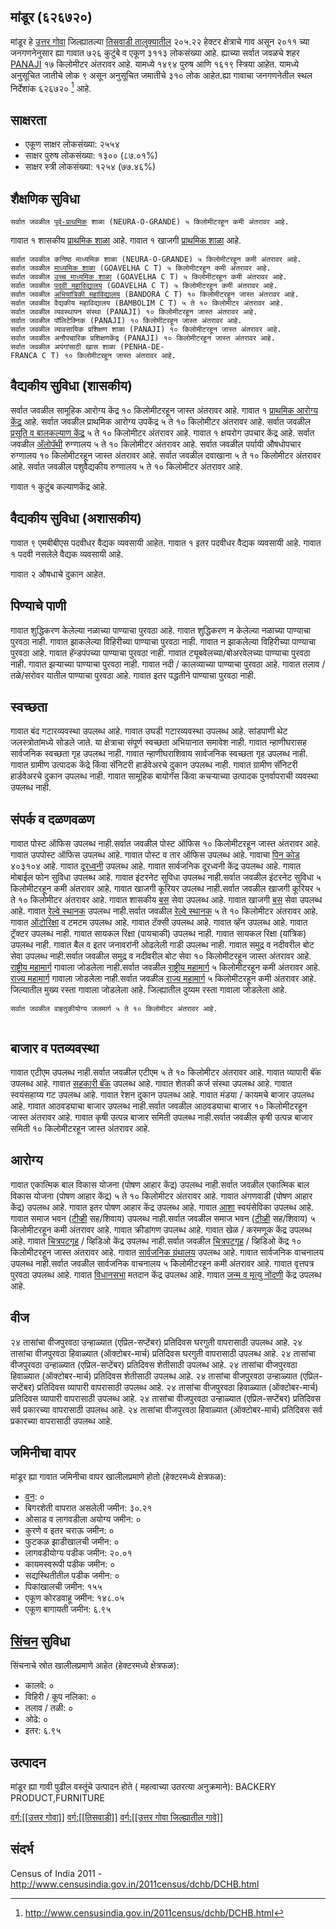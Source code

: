 {{माहितीचौकट भारतीय न्यायक्षेत्र
|प्रकार=गाव
|जनगणना_स्थलनिर्देशांक=६२६७२०
|स्थानिक_नाव=मांडूर
|तालुका_नाव=तिसवाडी
|जिल्हा_नाव=उत्तर गोवा
|राज्य_नाव =गोवा
|विभाग=
|जिल्हा=[[उत्तर गोवा]]
|तालुका_नावे =[[तिसवाडी]]
|जवळचे_शहर =[[PANAJI]]
|अक्षांश=                                     
|रेखांश=                                                                                                                                               
|शोधक_स्थान =right
|क्षेत्रफळ_एकूण=२.०५
|उंची=
|लोकसंख्या_एकूण=३११३                                                                                                                                                                                                                       
|लोकसंख्या_वर्ष=२०११
|लोकसंख्या_घनता=१५१६
|लोकसंख्या_पुरुष=१४९४
|लोकसंख्या_स्त्री=१६१९
|लिंग_गुणोत्तर=१०८३
|अधिकृत_भाषा=[[कोंकणी, मराठी]]
}}                                                                                                                                                                                                                                                                                                                                                                                                                                                                                                                                                                                                                                                                                                                                                                                                                                                                                                                                                                                                                                                                                                                                                                                                                                                                                                                                                                                                                                            

== मांडूर (६२६७२०) ==
      
मांडूर हे [[उत्तर गोवा जिल्हा | उत्तर गोवा]] जिल्ह्यातल्या [[तिसवाडी | तिसवाडी तालुक्यातील]] २०५.२२ हेक्टर क्षेत्राचे गाव असून २०११ च्या जनगणनेनुसार ह्या गावात ७२६ कुटुंबे व एकूण ३११३ लोकसंख्या आहे. ह्याच्या सर्वात जवळचे शहर [[PANAJI]] १७ किलोमीटर अंतरावर आहे.  यामध्ये १४९४ पुरुष आणि १६१९ स्त्रिया आहेत. यामध्ये अनुसूचित जातीचे लोक ९ असून अनुसूचित जमातीचे ३१० लोक आहेत.ह्या गावाचा जनगणनेतील स्थल निर्देशांक ६२६७२०  <ref>http://www.censusindia.gov.in/2011census/dchb/DCHB.html</ref> आहे.


== साक्षरता ==  
* एकूण  साक्षर  लोकसंख्या: २५५४
* साक्षर पुरुष लोकसंख्या: १३०० (८७.०१%)
* साक्षर स्त्री लोकसंख्या: १२५४ (७७.४६%)


== शैक्षणिक सुविधा ==  
 सर्वात जवळील [[पूर्व प्राथमिक शिक्षण|पूर्व-प्राथमिक]] शाळा (NEURA-O-GRANDE) ५ किलोमीटरहून कमी अंतरावर आहे.
﻿गावात १ शासकीय [[प्राथमिक शाळा]] आहे. ﻿गावात १ खाजगी [[प्राथमिक शाळा]] आहे.
 सर्वात जवळील कनिष्ठ माध्यमिक शाळा (NEURA-O-GRANDE) ५ किलोमीटरहून कमी अंतरावर आहे.
 सर्वात जवळील [[माध्यमिक शाळा]] (GOAVELHA C T) ५ किलोमीटरहून कमी अंतरावर आहे.
 सर्वात जवळील [[उच्च माध्यमिक शिक्षण|उच्च माध्यमिक शाळा]] (GOAVELHA C T) ५ किलोमीटरहून कमी अंतरावर आहे.
 सर्वात जवळील [[महाविद्यालय|पदवी महाविद्यालय]] (GOAVELHA C T) ५ किलोमीटरहून कमी अंतरावर आहे.
 सर्वात जवळील [[अभियांत्रिकी|अभियांत्रिकी महाविद्यालय]] (BANDORA C T) १० किलोमीटरहून जास्त अंतरावर आहे.
 सर्वात जवळील वैद्यकीय महाविद्यालय (BAMBOLIM C T) ५ ते १० किलोमीटर अंतरावर आहे.
 सर्वात जवळील व्यवस्थापन संस्था (PANAJI) १० किलोमीटरहून जास्त अंतरावर आहे.
 सर्वात जवळील पॉलिटेक्निक (PANAJI) १० किलोमीटरहून जास्त अंतरावर आहे.
 सर्वात जवळील व्यावसायिक प्रशिक्षण शाळा (PANAJI) १० किलोमीटरहून जास्त अंतरावर आहे.
 सर्वात जवळील अनौपचारिक प्रशिक्षणकेंद्र (PANAJI) १० किलोमीटरहून जास्त अंतरावर आहे.
 सर्वात जवळील अपंगांसाठी खास शाळा (PENHA-DE-FRANCA C T) १० किलोमीटरहून जास्त अंतरावर आहे.
 


== वैद्यकीय सुविधा (शासकीय) ==
सर्वात जवळील सामूहिक आरोग्य केंद्र १० किलोमीटरहून जास्त अंतरावर आहे.
﻿गावात १ [[प्राथमिक आरोग्य केंद्र]] आहे.
सर्वात जवळील प्राथमिक आरोग्य उपकेंद्र ५ ते १० किलोमीटर अंतरावर आहे.
सर्वात जवळील [[प्रसूती| प्रसूति व बालकल्याण केंद्र]] ५ ते १० किलोमीटर अंतरावर आहे.
﻿गावात १ क्षयरोग उपचार केंद्र आहे.
सर्वात जवळील [[अॅलोपॅथी|अ‍ॅलोपॅथी]] रुग्णालय ५ ते १० किलोमीटर अंतरावर आहे.
सर्वात जवळील पर्यायी औषधोपचार रुग्णालय १० किलोमीटरहून जास्त अंतरावर आहे.
सर्वात जवळील दवाखाना ५ ते १० किलोमीटर अंतरावर आहे.
सर्वात जवळील पशुवैद्यकीय रुग्णालय  ५ ते १० किलोमीटर अंतरावर आहे.

﻿गावात १ कुटुंब कल्याणकेंद्र  आहे.                  
                                                      

== वैद्यकीय सुविधा (अशासकीय) ==



गावात ९ एमबीबीएस पदवीधर वैद्यक व्यवसायी आहेत.
﻿गावात १  इतर पदवीधर वैद्यक व्यवसायी आहे.
﻿गावात १ पदवी नसलेले वैद्यक व्यवसायी आहे.

गावात २ औषधाचे दुकान आहेत.
                                                                        


== पिण्याचे पाणी ==
गावात शुद्धिकरण केलेल्या नळाच्या पाण्याचा पुरवठा आहे.
गावात शुद्धिकरण न केलेल्या नळाच्या पाण्याचा पुरवठा नाही.
गावात झाकलेल्या विहिरीच्या पाण्याचा पुरवठा नाही.
गावात न झाकलेल्या विहिरीच्या पाण्याचा पुरवठा आहे.
गावात हॅन्डपंपच्या पाण्याचा पुरवठा नाही.
गावात ट्यूबवेलच्या/बोअरवेलच्या पाण्याचा पुरवठा नाही.
गावात झऱ्याच्या पाण्याचा पुरवठा नाही.
गावात नदी / कालव्याच्या पाण्याचा  पुरवठा आहे.
गावात तलाव /तळे/सरोवर यातील पाण्याचा पुरवठा आहे.
गावात इतर पद्धतीने पाण्याचा पुरवठा नाही.


== स्वच्छता ==
गावात बंद गटारव्यवस्था उपलब्ध आहे.
गावात उघडी गटारव्यवस्था उपलब्ध आहे.
सांडपाणी थेट जलस्त्रोतांमध्ये सोडले जाते.
या क्षेत्राचा संपूर्ण स्वच्छता अभियानात समावेश नाही.
गावात न्हाणीघरासह सार्वजनिक स्वच्छता गृह उपलब्ध नाही.
गावात न्हाणीघराशिवाय सार्वजनिक स्वच्छता गृह उपलब्ध नाही.
गावात ग्रामीण उत्पादक केंद्रे किंवा सॅनिटरी हार्डवेअरचे दुकान उपलब्ध नाही.
गावात ग्रामीण सॅनिटरी हार्डवेअरचे दुकान उपलब्ध नाही.
गावात सामूहिक बायोगॅस किंवा कचऱ्याच्या उत्पादक पुनर्वापराची व्यवस्था उपलब्ध नाही.


== संपर्क व दळणवळण ==
गावात पोस्ट ऑफिस उपलब्ध नाही.सर्वात जवळील पोस्ट ऑफिस १० किलोमीटरहून जास्त अंतरावर आहे.
गावात उपपोस्ट ऑफिस उपलब्ध आहे. 
गावात पोस्ट व तार ऑफिस उपलब्ध आहे. 
गावाचा [[पिन कोड]] ४०३१०४  आहे.
गावात [[दूरध्वनी]] उपलब्ध आहे. 
गावात सार्वजनिक दूरध्वनी केंद्र उपलब्ध आहे. 
गावात मोबाईल फोन सुविधा उपलब्ध आहे. 
गावात इंटरनेट सुविधा उपलब्ध नाही.सर्वात जवळील इंटरनेट सुविधा ५ किलोमीटरहून कमी अंतरावर आहे.
गावात खाजगी कूरियर उपलब्ध नाही.सर्वात जवळील खाजगी कूरियर ५ ते १० किलोमीटर अंतरावर आहे.
गावात शासकीय [[बस]] सेवा उपलब्ध आहे. 
गावात खाजगी [[बस]] सेवा उपलब्ध आहे. 
गावात [[रेल्वे स्थानक]] उपलब्ध नाही.सर्वात जवळील [[रेल्वे स्थानक]] ५ ते १० किलोमीटर अंतरावर आहे.
गावात [[ऑटोरिक्षा]] व टमटम उपलब्ध आहे. 
गावात टॅक्सी उपलब्ध आहे. 
गावात व्हॅन उपलब्ध आहे. 
गावात ट्रॅक्टर उपलब्ध नाही. 
गावात सायकल रिक्षा (पायचाकी) उपलब्ध नाही. 
गावात सायकल रिक्षा (यांत्रिक) उपलब्ध नाही. 
गावात बैल व इतर जनावरांनी ओढलेली गाडी उपलब्ध नाही. 
गावात समुद्र व नदीवरील बोट सेवा उपलब्ध नाही.सर्वात जवळील समुद्र व नदीवरील बोट सेवा १० किलोमीटरहून जास्त अंतरावर आहे.
[[राष्ट्रीय महामार्ग]] गावाला जोडलेला नाही.सर्वात जवळील [[राष्ट्रीय महामार्ग]] ५ किलोमीटरहून कमी अंतरावर आहे.
[[राज्य महामार्ग (भारत)|राज्य महामार्ग]] गावाला जोडलेला नाही.सर्वात जवळील [[राज्य महामार्ग (भारत)|राज्य महामार्ग]] ५ किलोमीटरहून कमी अंतरावर आहे.
जिल्यातील मुख्य रस्ता गावाला जोडलेला आहे. 
जिल्ह्यातील दुय्यम रस्ता गावाला जोडलेला आहे. 
  
  
  
 सर्वात जवळील वाहतुकीयोग्य जलमार्ग ५ ते १० किलोमीटर अंतरावर आहे.
  


== बाजार व पतव्यवस्था ==
गावात एटीएम उपलब्ध नाही.सर्वात जवळील एटीएम ५ ते १० किलोमीटर अंतरावर आहे.
गावात व्यापारी बॅंक उपलब्ध आहे. 
गावात [[सहकारी संस्था|सहकारी बॅंक]] उपलब्ध आहे. 
गावात शेतकी कर्ज संस्था उपलब्ध आहे. 
गावात स्वयंसहाय्य गट उपलब्ध आहे. 
गावात रेशन दुकान उपलब्ध आहे. 
गावात मंडया / कायमचे बाजार उपलब्ध आहे. 
गावात आठवड्याचा बाजार उपलब्ध नाही.सर्वात जवळील आठवड्याचा बाजार १० किलोमीटरहून जास्त अंतरावर आहे.
गावात कृषी उत्पन्न बाजार समिती  उपलब्ध नाही.सर्वात जवळील कृषी उत्पन्न बाजार समिती  १० किलोमीटरहून जास्त अंतरावर आहे.


== आरोग्य ==
गावात एकात्मिक बाल विकास योजना (पोषण आहार केंद्र)  उपलब्ध नाही.सर्वात जवळील एकात्मिक बाल विकास योजना (पोषण आहार केंद्र)  ५ ते १० किलोमीटर अंतरावर आहे.
गावात अंगणवाडी (पोषण आहार केंद्र) उपलब्ध आहे. 
गावात इतर पोषण आहार केंद्र उपलब्ध आहे. 
गावात [[आरोग्य|आशा]] स्वयंसेविका उपलब्ध आहे. 
गावात समाज भवन ([[दूरदर्शन|टीव्ही]] सह/शिवाय) उपलब्ध नाही.सर्वात जवळील समाज भवन ([[दूरदर्शन|टीव्ही]] सह/शिवाय) ५ किलोमीटरहून कमी अंतरावर आहे.
गावात क्रीडांगण उपलब्ध आहे. 
गावात खेळ / करमणूक केंद्र उपलब्ध आहे. 
गावात [[चित्रपटगृह]] / व्हिडिओ केंद्र उपलब्ध नाही.सर्वात जवळील [[चित्रपटगृह]] / व्हिडिओ केंद्र १० किलोमीटरहून जास्त अंतरावर आहे.
गावात [[सार्वजनिक ग्रंथालय]] उपलब्ध आहे. 
गावात सार्वजनिक वाचनालय उपलब्ध नाही.सर्वात जवळील सार्वजनिक वाचनालय ५ किलोमीटरहून कमी अंतरावर आहे.
गावात वृत्तपत्र पुरवठा उपलब्ध आहे. 
गावात [[विधानसभा मतदारसंघ|विधानसभा]] मतदान केंद्र उपलब्ध आहे. 
गावात [[जन्म, मृत्यू, विवाह नोंदणी कायदा|जन्म व मृत्यु नोंदणी]] केंद्र उपलब्ध आहे. 


== वीज ==
२४ तासांचा वीजपुरवठा उन्हाळ्यात (एप्रिल-सप्टेंबर) प्रतिदिवस घरगुती वापरासाठी उपलब्ध आहे.
२४ तासांचा वीजपुरवठा हिवाळ्यात (ऑक्टोबर-मार्च) प्रतिदिवस घरगुती वापरासाठी उपलब्ध आहे.
२४ तासांचा वीजपुरवठा उन्हाळ्यात (एप्रिल-सप्टेंबर) प्रतिदिवस शेतीसाठी उपलब्ध आहे.
२४ तासांचा वीजपुरवठा हिवाळ्यात (ऑक्टोबर-मार्च) प्रतिदिवस शेतीसाठी उपलब्ध आहे.
२४ तासांचा वीजपुरवठा उन्हाळ्यात (एप्रिल-सप्टेंबर) प्रतिदिवस व्यापारी वापरासाठी उपलब्ध आहे.
२४ तासांचा वीजपुरवठा हिवाळ्यात (ऑक्टोबर-मार्च) प्रतिदिवस व्यापारी वापरासाठी उपलब्ध आहे.
२४ तासांचा वीजपुरवठा उन्हाळ्यात (एप्रिल-सप्टेंबर) प्रतिदिवस सर्व प्रकारच्या वापरासाठी उपलब्ध आहे.
२४ तासांचा वीजपुरवठा हिवाळ्यात (ऑक्टोबर-मार्च) प्रतिदिवस सर्व प्रकारच्या वापरासाठी उपलब्ध आहे.


== जमिनीचा वापर ==
मांडूर ह्या गावात जमिनीचा वापर खालीलप्रमाणे होतो (हेक्टरमध्ये क्षेत्रफळ):
* [[वन]]: ०
* बिगरशेती वापरात असलेली जमीन: ३०.२१
* ओसाड व लागवडीला अयोग्य जमीन: ०
* कुरणे व इतर चराऊ जमीन: ०
* फुटकळ झाडीखालची जमीन: ०
* लागवडीयोग्य पडीक जमीन: २०.०१
* कायमस्वरूपी पडीक जमीन: ०
* सद्यस्थितीतील पडीक जमीन: ०
* पिकांखालची जमीन: १५५
* एकूण कोरडवाहू जमीन: १४८.०५
* एकूण बागायती जमीन: ६.९५


== [[सिंचन]] सुविधा ==
सिंचनाचे स्रोत खालीलप्रमाणे आहेत (हेक्टरमध्ये क्षेत्रफळ):
* कालवे: ०
* विहिरी / कूप नलिका: ०
* तलाव / तळी: ०
* ओढे: ०
* इतर: ६.९५


== उत्पादन ==
मांडूर ह्या गावी पुढील वस्तूंचे उत्पादन होते ( महत्वाच्या उतरत्या अनुक्रमाने): BACKERY PRODUCT,FURNITURE


[[वर्ग:[[उत्तर गोवा]]]]
[[वर्ग:[[तिसवाडी]]]]
[[वर्ग:[[उत्तर गोवा जिल्ह्यातील गावे]]]]


== संदर्भ ==
Census of India 2011 - http://www.censusindia.gov.in/2011census/dchb/DCHB.html 


